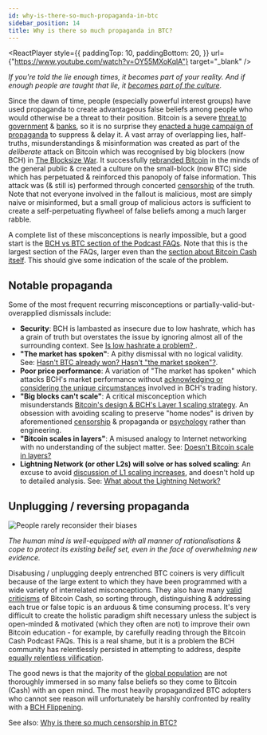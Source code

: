 ```yaml
---
id: why-is-there-so-much-propaganda-in-btc
sidebar_position: 14
title: Why is there so much propaganda in BTC?
---
```




<ReactPlayer
  style={{
    paddingTop: 10,
    paddingBottom: 20,
  }}
  url={"https://www.youtube.com/watch?v=OY55MXoKqlA"}
  target="_blank"
/>

_If you're told the lie enough times, it becomes part of your reality. And if enough people are taught that lie, it [becomes part of the culture](/faqs/Culture/what-is-bitcoin-maximalism)._

Since the dawn of time, people (especially powerful interest groups) have used propaganda to create advantageous false beliefs among people who would otherwise be a threat to their position. Bitcoin is a severe [threat to government](/start#episode-5-of-10-government) & [banks](/start#episode-6-of-10-banks), so it is no surprise they [enacted a huge campaign of propaganda](/start#episode-8-of-10-bitcoin-cash) to suppress & delay it. A vast array of overlapping lies, half-truths, misunderstandings & misinformation was created as part of the *deliberate* attack on Bitcoin which was recognised by big blockers (now BCH) in [The Blocksize War](/start#episode-8-of-10-bitcoin-cash). It successfully [rebranded Bitcoin](/faqs/BCH/will-bitcoin-cash-rebrand) in the minds of the general public & created a culture on the small-block (now BTC) side which has perpetuated & reinforced this panopoly of false information. This attack was (& still is) performed through concerted [censorship](/faqs/BCH-vs-BTC/why-is-there-so-much-censorship-in-btc) of the truth. Note that not everyone involved in the fallout is malicious, most are simply naive or misinformed, but a small group of malicious actors is sufficient to create a self-perpetuating flywheel of false beliefs among a much larger rabble.

A complete list of these misconceptions is nearly impossible, but a good start is the [BCH vs BTC section of the Podcast FAQs](/faqs#bitcoin-cash-bch-vs-bitcoin-btc). Note that this is the largest section of the FAQs, larger even than the [section about Bitcoin Cash itself](/faqs#bitcoin-cash-bch). This should give some indication of the scale of the problem.

## Notable propaganda

Some of the most frequent recurring misconceptions or partially-valid-but-overapplied dismissals include:

- **Security**: BCH is lambasted as insecure due to low hashrate, which has a grain of truth but overstates the issue by ignoring almost all of the surrounding context. See [Is low hashrate a problem?
](/faqs/BCH-vs-BTC/is-low-hashrate-a-problem).
- **"The market has spoken"**: A pithy dismissal with no logical validity. See: [Hasn't BTC already won? Hasn't "the market spoken"?](/faqs/BCH-vs-BTC/hasnt-btc-already-won).
- **Poor price performance**: A variation of "The market has spoken" which attacks BCH's market performance without [acknowledging or considering the unique circumstances](/faqs/BCH-vs-BTC/if-bch-is-so-great-why-is-the-price-low) involved in BCH's trading history.
- **"Big blocks can't scale"**: A critical misconception which misunderstands [Bitcoin's design & BCH's Layer 1 scaling strategy](/faqs/Global-Reserve-Currency/can-BCH-technically-scale-to-global-reserve-currency). An obsession with avoiding scaling to preserve "home nodes" is driven by aforementioned [censorship](/faqs/BCH-vs-BTC/why-is-there-so-much-censorship-in-btc) & propaganda or [psychology](/faqs/Global-Reserve-Currency/can-BCH-technically-scale-to-global-reserve-currency#btc-node-operator-psychology) rather than engineering.
- **"Bitcoin scales in layers"**: A misused analogy to Internet networking with no understanding of the subject matter. See: [Doesn't Bitcoin scale in layers?
](/faqs/BCH-vs-BTC/doesnt-bitcoin-scale-in-layers)
- **Lightning Network (or other L2s) will solve or has solved scaling**: An excuse to avoid [discussion of L1 scaling increases](/faqs/Global-Reserve-Currency/can-BCH-technically-scale-to-global-reserve-currency), and doesn't hold up to detailed analysis. See: [What about the Lightning Network?](/faqs/BCH-vs-BTC/what-about-lightning-network)

## Unplugging / reversing propaganda

<img src={reconsiderUrl} alt="People rarely reconsider their biases" />

_The human mind is well-equipped with all manner of rationalisations & cope to protect its existing belief set, even in the face of overwhelming new evidence._

Disabusing / unplugging deeply entrenched BTC coiners is very difficult because of the large extent to which they have been programmed with a wide variety of interrelated misconceptions. They also have many [valid criticisms](/faqs/BCH/why-not-bitcoin-cash) of Bitcoin Cash, so sorting through, distinguishing & addressing each true or false topic is an arduous & time consuming process. It's very difficult to create the holistic paradigm shift necessary unless the subject is open-minded & motivated (which they often are not) to improve their own Bitcoin education - for example, by carefully reading through the Bitcoin Cash Podcast FAQs. This is a real shame, but it is a problem the BCH community has relentlessly persisted in attempting to address, despite [equally relentless vilification](/faqs/BCH-vs-BTC/why-do-btc-coiners-have-such-a-specific-vendetta-against-bch). 

The good news is that the majority of the [global population](/faqs/Global-Reserve-Currency/what-do-you-mean-global-reserve-currency) are not thoroughly immersed in so many false beliefs so they come to Bitcoin (Cash) with an open mind. The most heavily propagandized BTC adopters who cannot see reason will unfortunately be harshly confronted by reality with a [BCH Flippening](/faqs/BCH-vs-BTC/can-bch-flip-btc).

See also: [Why is there so much censorship in BTC?](/faqs/BCH-vs-BTC/why-is-there-so-much-censorship-in-btc)

